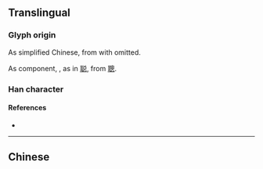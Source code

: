{{also|總}}
{{character info}}
==Translingual==
{{Han simplified forms|總|総|总}}

===Glyph origin===
As simplified Chinese, from {{l|zh|縂}} with {{l|zh|糸}} omitted.

As component, {{Han simp|悤}}, as in [[聪]], from [[聰]].

===Han character===
{{Han char|rn=61|rad=心|as=05|sn=8|four=|canj=CRP|ids=⿳丷口心}}

====References====
* {{Han ref|kx=0383.111|hdz=10249.020|uh=603B|ud=24635}}

----

==Chinese==
{{zh-see|總}}